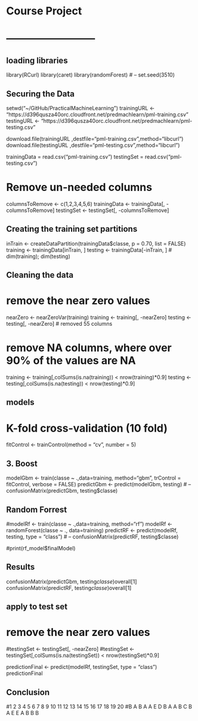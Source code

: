 # Course Project
# --------------------------

## loading libraries
library(RCurl)
library(caret)
library(randomForest)
# --
set.seed(3510)

## Securing the Data
setwd("~/GitHub/PracticalMachineLearning")
trainingURL <- "https://d396qusza40orc.cloudfront.net/predmachlearn/pml-training.csv"
testingURL <- "https://d396qusza40orc.cloudfront.net/predmachlearn/pml-testing.csv"

download.file(trainingURL ,destfile="pml-training.csv",method="libcurl")
download.file(testingURL ,destfile="pml-testing.csv",method="libcurl")

trainingData  = read.csv("pml-training.csv")
testingSet    = read.csv("pml-testing.csv")

# Remove un-needed columns
columnsToRemove <- c(1,2,3,4,5,6)
trainingData <- trainingData[, -columnsToRemove]
testingSet <- testingSet[, -columnsToRemove]

## Creating the training set partitions
inTrain   <- createDataPartition(trainingData$classe, p = 0.70, list = FALSE)
training  <- trainingData[inTrain, ]
testing   <- trainingData[-inTrain, ]
# dim(training); dim(testing)

## Cleaning the data

# remove the near zero values
nearZero  <- nearZeroVar(training)
training  <- training[, -nearZero]
testing   <- testing[, -nearZero]
# removed 55 columns

# remove NA columns, where over 90% of the values are NA
training  <- training[,colSums(is.na(training)) < nrow(training)*0.9]
testing   <- testing[,colSums(is.na(testing)) < nrow(testing)*0.9]

## models
# K-fold cross-validation (10 fold)
fitControl <- trainControl(method = "cv", number = 5)

## 3. Boost
modelGbm    <- train(classe ~ .,data=training, method="gbm", trControl = fitControl, verbose = FALSE)
predictGbm  <- predict(modelGbm, testing)
# --
confusionMatrix(predictGbm, testing$classe)

## Random Forrest
#modelRf   <- train(classe ~ .,data=training, method="rf")
modelRf <- randomForest(classe ~ ., data=training)
predictRF <- predict(modelRf, testing, type = "class")
# --
confusionMatrix(predictRF, testing$classe)

#print(rf_model$finalModel)

## Results
confusionMatrix(predictGbm, testing$classe)$overall[1]
confusionMatrix(predictRF, testing$classe)$overall[1]

## apply to test set 
# remove the near zero values
#testingSet <- testingSet[, -nearZero]
#testingSet <- testingSet[,colSums(is.na(testingSet)) < nrow(testingSet)*0.9]


predictionFinal <- predict(modelRf, testingSet, type = "class")
predictionFinal


## Conclusion
#1  2  3  4  5  6  7  8  9 10 11 12 13 14 15 16 17 18 19 20 
#B  A  B  A  A  E  D  B  A  A  B  C  B  A  E  E  A  B  B  B 

